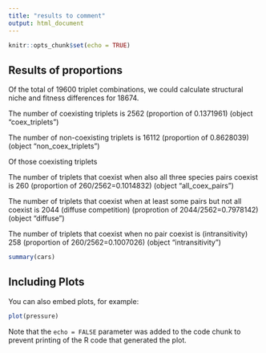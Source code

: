 ```yaml
---
title: "results to comment"
output: html_document
---
```


```r
knitr::opts_chunk$set(echo = TRUE)
```

## Results of proportions

Of the total of 19600 triplet combinations, we could calculate structural niche and fitness differences for 18674. 

The number of coexisting triplets is 2562 (proportion of 0.1371961) (object "coex_triplets")

The number of non-coexisting triplets is 16112 (proportion of 0.8628039) (object "non_coex_triplets")

Of those coexisting triplets 

The number of triplets that coexist when also all three species pairs coexist is 260 (proportion of 260/2562=0.1014832) (object "all_coex_pairs") 

The number of triplets that coexist when at least some pairs but not all coexist is 2044 (diffuse competition) (proprotion of 2044/2562=0.7978142) (object "diffuse")

The number of triplets that coexist when no pair coexist is (intransitivity) 258
(proportion of 260/2562=0.1007026) (object "intransitivity") 




```r
summary(cars)
```

## Including Plots

You can also embed plots, for example:

```r
plot(pressure)
```

Note that the `echo = FALSE` parameter was added to the code chunk to prevent printing of the R code that generated the plot.

